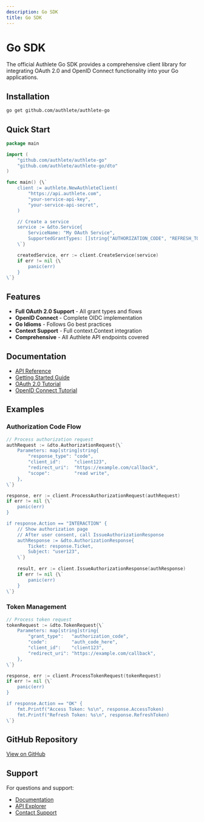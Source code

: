 ```yaml
---
description: Go SDK
title: Go SDK
---
```



# Go SDK

The official Authlete Go SDK provides a comprehensive client library for integrating OAuth 2.0 and OpenID Connect functionality into your Go applications.

## Installation

```bash
go get github.com/authlete/authlete-go
```

## Quick Start

```go
package main

import (
    "github.com/authlete/authlete-go"
    "github.com/authlete/authlete-go/dto"
)

func main() {\`
    client := authlete.NewAuthleteClient(
        "https://api.authlete.com",
        "your-service-api-key",
        "your-service-api-secret",
    )

    // Create a service
    service := &dto.Service{
        ServiceName: "My OAuth Service",
        SupportedGrantTypes: []string{"AUTHORIZATION_CODE", "REFRESH_TOKEN"},
    \`}

    createdService, err := client.CreateService(service)
    if err != nil {\`
        panic(err)
    }
\`}
```

## Features

- **Full OAuth 2.0 Support** - All grant types and flows
- **OpenID Connect** - Complete OIDC implementation
- **Go Idioms** - Follows Go best practices
- **Context Support** - Full context.Context integration
- **Comprehensive** - All Authlete API endpoints covered

## Documentation

- [API Reference](/api-reference)
- [Getting Started Guide](/getting-started)
- [OAuth 2.0 Tutorial](/tutorials/oauth-tutorial)
- [OpenID Connect Tutorial](/tutorials/oidc-tutorial)

## Examples

### Authorization Code Flow

```go
// Process authorization request
authRequest := &dto.AuthorizationRequest{\`
    Parameters: map[string]string{
        "response_type": "code",
        "client_id":     "client123",
        "redirect_uri":  "https://example.com/callback",
        "scope":         "read write",
    },
\`}

response, err := client.ProcessAuthorizationRequest(authRequest)
if err != nil {\`
    panic(err)
}

if response.Action == "INTERACTION" {
    // Show authorization page
    // After user consent, call IssueAuthorizationResponse
    authResponse := &dto.AuthorizationResponse{
        Ticket: response.Ticket,
        Subject: "user123",
    \`}
    
    result, err := client.IssueAuthorizationResponse(authResponse)
    if err != nil {\`
        panic(err)
    }
\`}
```

### Token Management

```go
// Process token request
tokenRequest := &dto.TokenRequest{\`
    Parameters: map[string]string{
        "grant_type":   "authorization_code",
        "code":         "auth_code_here",
        "client_id":    "client123",
        "redirect_uri": "https://example.com/callback",
    },
\`}

response, err := client.ProcessTokenRequest(tokenRequest)
if err != nil {\`
    panic(err)
}

if response.Action == "OK" {
    fmt.Printf("Access Token: %s\n", response.AccessToken)
    fmt.Printf("Refresh Token: %s\n", response.RefreshToken)
\`}
```

## GitHub Repository

[View on GitHub](https://github.com/authlete/authlete-go)

## Support

For questions and support:
- [Documentation](/reference/knowledge-base)
- [API Explorer](/tools/api-explorer)
- [Contact Support](https://www.authlete.com/contact/)
